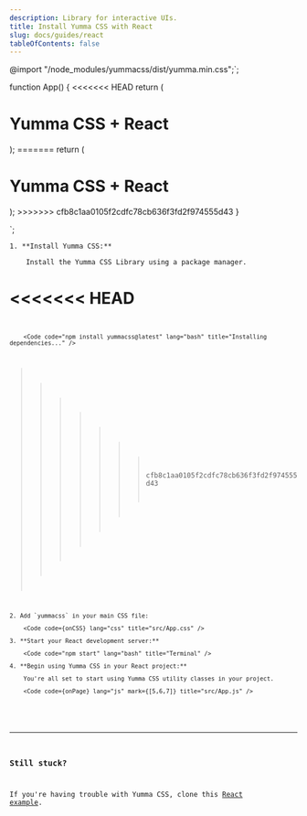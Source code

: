 ```yaml
---
description: Library for interactive UIs.
title: Install Yumma CSS with React
slug: docs/guides/react
tableOfContents: false
---
```


@import "/node_modules/yummacss/dist/yumma.min.css";`;


function App() {
<<<<<<< HEAD
return (
<div className="ai-c bg-d-lead-4 d-f jc-c h-1/1">
<h1 className="fs-lg fw-700 tc-white">Yumma CSS + React</h1>
</div>
);
=======
  return (
    <div className="ai-c bg-d-lead-4 d-f jc-c h-1/1">
      <h1 className="fs-lg fw-700 tc-white">Yumma CSS + React</h1>
    </div>
  );
>>>>>>> cfb8c1aa0105f2cdfc78cb636f3fd2f974555d43
}

`;

<Steps>

    1. **Install Yumma CSS:**

        Install the Yumma CSS Library using a package manager.

<<<<<<< HEAD
        <Code code="npm i yummacss@latest" lang="bash" title="Installing dependencies..." />
=======
        <Code code="npm install yummacss@latest" lang="bash" title="Installing dependencies..." />
>>>>>>> cfb8c1aa0105f2cdfc78cb636f3fd2f974555d43

    2. Add `yummacss` in your main CSS file:

        <Code code={onCSS} lang="css" title="src/App.css" />

    3. **Start your React development server:**

        <Code code="npm start" lang="bash" title="Terminal" />

    4. **Begin using Yumma CSS in your React project:**

        You're all set to start using Yumma CSS utility classes in your project.

        <Code code={onPage} lang="js" mark={[5,6,7]} title="src/App.js" />

</Steps>

---

### Still stuck?

If you're having trouble with Yumma CSS, clone this [React example](https://github.com/yumma-lib/react-yummacss-example.git).

<Code
  code="git clone https://github.com/yumma-lib/react-yummacss-example.git"
  lang="bash"
  title="Cloning repository..."
/>
